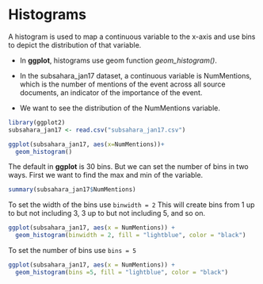 # Histograms
A histogram is used to map a continuous variable to the x-axis and use bins to depict the distribution of that variable.

- In **ggplot**, histograms use geom function *geom_histogram()*.

- In the subsahara_jan17 dataset, a continuous variable is NumMentions, which is the number of mentions of the event across all source documents, an indicator of the importance of the event.

- We want to see the distribution of the NumMentions variable.

```r
library(ggplot2)
subsahara_jan17 <- read.csv("subsahara_jan17.csv")
```

```r
ggplot(subsahara_jan17, aes(x=NumMentions))+
  geom_histogram()
```

The default in **ggplot** is 30 bins.  But we can set the number of bins in two ways.
First we want to find the max and min of the variable.
```r
summary(subsahara_jan17$NumMentions)
```

To set the width of the bins use `binwidth = 2`
This will create bins from 1 up to but not including 3, 3 up to but not including 5, and so on.

```r
ggplot(subsahara_jan17, aes(x = NumMentions)) +
  geom_histogram(binwidth = 2, fill = "lightblue", color = "black")
```

To set the number of bins use `bins = 5`
```r
ggplot(subsahara_jan17, aes(x = NumMentions)) +
  geom_histogram(bins =5, fill = "lightblue", color = "black")
```


